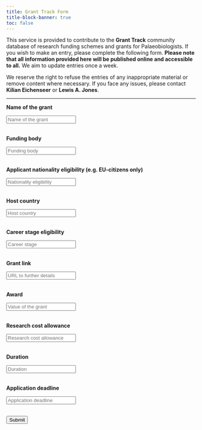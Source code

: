 ```yaml
---
title: Grant Track Form
title-block-banner: true
toc: false
---
```


::: justify
This service is provided to contribute to the **Grant Track** community database of research funding schemes and grants for Palaeobiologists. If you wish to make an entry, please complete the following form. **Please note that all information provided here will be published online and accessible to all.** We aim to update entries once a week.

We reserve the right to refuse the entries of any inappropriate material or remove content where necessary. If you face any issues, please contact <a href="mailto:kilian.eichenseer@gmail.com" style="text-decoration: none" target="_blank">**Kilian Eichenseer**</a> or <a href="mailto:LewisA.Jones@outlook.com" style="text-decoration: none" target="_blank">**Lewis A. Jones**</a>.
:::

------------------------------------------------------------------------

<form name="grant" method="POST" data-netlify="true" onSubmit="submit">

<p>**Name of the grant**</p>

<input name="Name" type="text" placeholder="Name of the grant" required>\
<br>

<p>**Funding body**</p>

<input name="Funder" type="text" placeholder="Funding body" required>\
<br>

<p>**Applicant nationality eligibility (e.g. EU-citizens only)**</p>

<input name="Applicant" type="text" placeholder="Nationality eligibility" required>\
<br>

<p>**Host country**</p>

<input name="Host" type="text" placeholder="Host country" required>\
<br>

<p>**Career stage eligibility**</p>

<input name="Career" type="text" placeholder="Career stage" required>\
<br>

<p>**Grant link**</p>

<input name="URL" type="text" placeholder="URL to further details" required>\
<br>

<p>**Award**</p>

<input name="Award" type="text" placeholder="Value of the grant" required>\
<br>

<p>**Research cost allowance**</p>

<input name="Research" type="text" placeholder="Research cost allowance" required>\
<br>

<p>**Duration**</p>

<input name="Duration" type="text" placeholder="Duration" required>\
<br>

<p>**Application deadline**</p>

<input name="Deadline" type="text" placeholder="Application deadline" required>\
<br>

<button type="submit">Submit</button>

</form>
